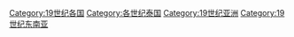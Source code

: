 {{Portal|泰国}}

[[Category:19世纪各国|Category:19世纪各国]]
[[Category:各世纪泰国|Category:各世纪泰国]]
[[Category:19世纪亚洲|Category:19世纪亚洲]]
[[Category:19世纪东南亚|Category:19世纪东南亚]]